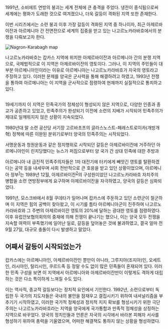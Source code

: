 1991년, 소비에트 연방의 붕괴는 세계 전체에 큰 충격을 주었다. 냉전이 종식됨으로써 세계에는 평화가 도래한 것으로 여겨졌으나, 더욱 갈등이 격화된 지역 또한 존재한다.

이번 시리즈에서는 소련 붕괴 이후 가장 갈등이 격화된 지역 중 하나이자, 최근 아제르바이잔과 아르메니아 간 전면전으로 세계의 집중을 받고 있는 나고르노카라바흐에서의 분쟁을 다뤄보고자 한다.

![Nagron-Karabagh map](./picture/1.map.jpg)

나고르노카라바흐는 캅카스 지역에 위치한 아제르바이잔과 아르메니아 간의 분쟁 지역으로, 국제법적으로 이 지역은 아제르바이잔의 영토이다.
그러나, 이 지역의 주민들이 대부분 아르메니아인이라는 이유로 아르메니아는 나고르노카라바흐가 자국의 영토라고 주장하고 있다.
이러한 문제를 양국은 군사력을 통해 해결하려고 하였고, 1993년 전쟁을 통하여 아르메니아는 이 지역을 군사적으로 점령하여 현재까지 실질적으로 통치하고 있다.


##  

19세기까지 이 지역은 민족국가의 정체성이 형성되지 않은 지역으로, 다양한 인종과 종교가 공존하고 있었고, 민족주의가 완성되기 이전에 소련의 지배가 시작되어 민족주의가 제대로 일깨워지지 않은 상황이 지속되었다.

1980년대 말 소련 공산당 서기장 고르바초프의 글라스노스트-페레스트로이카(개방개혁) 정책에 따른 이완된 분위기로부터 양국의 민족주의는 시작되었다.

서명운동과 청원운동과 같은 정치행위로 시작되던 갈등은 아제르바이잔에 거주하던 아르메니아인이 린치당했다는 뉴스가 퍼짐으로부터 양 국가 간 상대 민족에 대한 추방과 

아르메니아 내 급진적 민족주의자들은 1차 대전기에 터키에게 빼앗긴 영토를 탈환하겠다는 공약 등을 내세우며 사회 전반적으로 큰 호응을 받고 있던 상황이었으며, 아르메니아 정부<sup><a href="#fn1" id="ref1">1</a></sup>는 1989년 12월,
아제르바이잔<sup><a href="#fn2" id="ref2">2</a></sup>의 구성원이었던 나고르노카라바흐 자치주의 병합을 소련 연방정부에게 요구하며 아제르바이잔을 자극하였고, 양국의 갈등은 심화되었다.

1991년, 모스크바에서 8월 쿠데타가 일어나며 캅카스에 주둔하고 있던 소련군이 철군하며 이 지역은 힘의 공백이 찾아왔고, 이 시기를 틈타 아르메니아군이 진주하여 나고르노카라바흐와 그 주변의 아제르바이잔 영토의 20%에 달하는 광대한 영토를 점령하였다.
이후 유럽안보협의회의의 중재에 의해 전쟁이 끝나기는 했으나, 이는 양국 모두 전쟁을 지속할 여력이 부족했기에 일어난 일로, 갈등을 덮어놓은 것에 불과하였고, 결국 얼마 전 9월 27일, 대규모 충돌이 다시 발생하고 말았다.

## 어째서 갈등이 시작되었는가

캅카스에는 아르메니아인, 아제르바이잔인 뿐만이 아니라, 그루지야(조지아)인, 오세트인, 러시아인, 탈리시인, 쿠르드족 등 정말 수도 없이 많은 민족들이 혼재되어 있다.
이러한 민족 구성을 보면 이 지역에서 아르메니아와 아제르바이잔만이 이렇게도 격하게 대립하는 것은 다소 특이하게 느껴질 수도 있다.

이는 역사적, 종교적 갈등보다는 정치적 요인에서 기인한다.
1992년, 소련으로부터 독립한 두 국가의 지도자들은 국내의 불안을 잠재우고 결집시키기 위하여 내셔널리즘을 부추기기 시작하였고, 이러한 국가적 정체성과 정치적 지지 확보를 형성시키기 위한 극단주의는
나고르노카라바흐라는 지역을 양국에게 국가통합과 만족적 정체성을 상징하는 지역으로 바꾸었다.
양국의 정치인들과 언론은 자국의 시각에서 바라본 피해자 서사를 형성하기 위하여 총력을 기울였으며, 어떠한 해결책도 통하지 않는 상황을 형성하였다.

## 